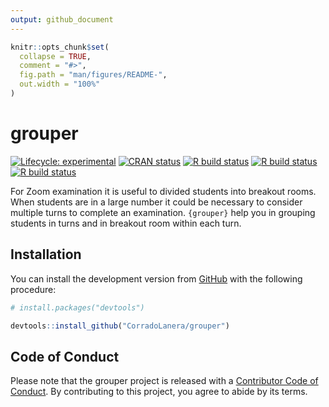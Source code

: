 ```yaml
---
output: github_document
---
```


<!-- README.md is generated from README.Rmd. Please edit that file -->

```r
knitr::opts_chunk$set(
  collapse = TRUE,
  comment = "#>",
  fig.path = "man/figures/README-",
  out.width = "100%"
)
```

# grouper

<!-- badges: start -->
[![Lifecycle: experimental](https://img.shields.io/badge/lifecycle-experimental-orange.svg)](https://www.tidyverse.org/lifecycle/#experimental)
[![CRAN status](https://www.r-pkg.org/badges/version/grouper)](https://CRAN.R-project.org/package=grouper)
[![R build status](https://github.com/CorradoLanera/grouper/workflows/lint/badge.svg)](https://github.com/CorradoLanera/grouper/actions)
[![R build status](https://github.com/CorradoLanera/grouper/workflows/R-CMD-check/badge.svg)](https://github.com/CorradoLanera/grouper/actions)
[![R build status](https://github.com/CorradoLanera/grouper/workflows/test-coverage/badge.svg)](https://github.com/CorradoLanera/grouper/actions)
<!-- badges: end -->

For Zoom examination it is useful to divided students into breakout
rooms. When students are in a large number it could be necessary to
consider multiple turns to complete an examination. `{grouper}` help you
in grouping students in turns and in breakout room within each turn.

## Installation

You can install the development version from
[GitHub](https://github.com/) with the following procedure:

```r

# install.packages("devtools")

devtools::install_github("CorradoLanera/grouper")
```

## Code of Conduct

Please note that the grouper project is released with a [Contributor Code of Conduct](https://contributor-covenant.org/version/2/0/CODE_OF_CONDUCT.html). By contributing to this project, you agree to abide by its terms.

